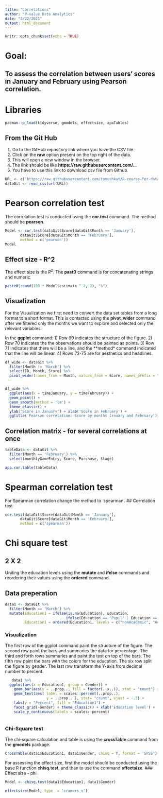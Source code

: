 ```yaml
---
title: "Correlations"
author: "P-value Data Analytics"
date: "3/22/2021"
output: html_document
---
```


```r
knitr::opts_chunk$set(echo = TRUE)
```

# Goal:
## To assess the correlation between users' scores in January and February using Pearson correlation.

# Libraries
```r
pacman::p_load(tidyverse, gmodels, effectsize, apaTables)
```

## From the Git Hub

1) Go to the GitHub repository link where you have the CSV file.
2) Click on the **raw** option present on the top right of the data.
3) This will open a new window in the browser.
4) The link should be like **https://raw.githubusercontent.com/..**.
5) You have to use this link to download csv file from Github.

```r
URL <- c('https://raw.githubusercontent.com/tomushkat/R-course-for-data-management-022021/main/anovaData.csv')
dataGit <- read_csv(url(URL))
```

# Pearson correlation test

The correlation test is conducted using the **cor.test** command.
The method should be **pearson**.
```r
Model <- cor.test(dataGit$Score[dataGit$Month == 'January'],
       dataGit$Score[dataGit$Month == 'February'],
       method = c('pearson'))
Model
```

## Effect size - R^2
The effect size is the $R^2$.
The **past0** command is for concatenating strings and numeric.
```r
paste0(round(100 * Model$estimate ^ 2, 2), "%")
```

## Visualization

For the Visualization we first need to convert the data set tables from a long format to a short format. This is contacted using the **pivot_wider** command after we filtered only the months we want to explore and selected only the relevant variables. 

In the **ggplot** command:
1) Row 69 indicates the structure of the figure.
2) Row 70 indicates the the observations should be painted as points.
3) Row 71 indicates that there will be a line, and the **method* command indicated that the line will be linear.
4) Rows 72-75  are for aesthetics and headlines.

```r
df_wide <- dataGit %>%
  filter(Month != 'March') %>% 
  select(ID, Month, Score) %>%
  pivot_wider(names_from = Month, values_from = Score, names_prefix = "time")


df_wide %>%
  ggplot(aes(x = timeJanuary, y = timeFebruary)) +
  geom_point() +
  geom_smooth(method = 'lm') +
  theme_classic() +
  ylab('Score in January') + xlab('Score in February') +
  ggtitle('Pearson correlation: Score by months Jrnuary and February') + theme(plot.title = element_text(hjust = 0.5))
```

## Correlation matrix - for several correlations at once

```r
tableData <- dataGit %>% 
  filter(Month == 'February') %>% 
  select(monthlyGameEntry, Score, Purchase, Stage)

apa.cor.table(tableData)
```

# Spearman correlation test
For Spearman correlation change the method to 'spearman'.
## Correlation test
```r
cor.test(dataGit$Score[dataGit$Month == 'January'],
       dataGit$Score[dataGit$Month == 'February'],
       method = c('spearman'))
```


# Chi square test
## 2 X 2

Uniting the education levels using the **mutate** and **ifelse** commands and reordering their values using the **ordered** command. 

## Data preperation
```r
data1 <- dataGit %>% 
  filter(Month == 'March') %>% 
  mutate(Education1 = ifelse(is.na(Education), Education,
                            ifelse(Education == 'Pupil' | Education =='Soldier', 'nonAcademic', 'Academic')),
         Education1 = ordered(Education1, levels = c("nonAcademic", "Academic")))

```

### Visualization

The first row of the ggplot command paint the structure of the figure. 
The second row paint the bars and summaries the data for percentage.
The third and forth rows summaries and paint the text on top of the bars.
The fifth row paint the bars with the colors for the education.
The six row split the figure by gender.
The last row transform the Y-axis from decimal number to percent.
```r
   data1 %>%
  ggplot(aes(x = Education1, group = Gender)) + 
    geom_bar(aes(y = ..prop.., fill = factor(..x..)), stat = "count") +
    geom_text(aes( label = scales::percent(..prop..),
                   y = ..prop.. ), stat= "count", vjust = -.5) +
    labs(y = "Percent", fill = "Education1") +
    facet_grid(~Gender) + theme_classic() + xlab('Education level') +
    scale_y_continuous(labels = scales::percent) 
  

```

### Chi-Square test
The chi-square calculation and table is using the **crossTable** command from the **gmodels** package.
```r
CrossTable(data1$Education1, data1$Gender, chisq = T, format = 'SPSS')  # gmodels package
```

For assessing the effect size, first the model should be conducted using the base R function **chisq.test**, and than to use the command **effectsize**.
### Effect size - phi
```r
Model <- chisq.test(data1$Education1, data1$Gender)

effectsize(Model, type  = 'cramers_v')
```

